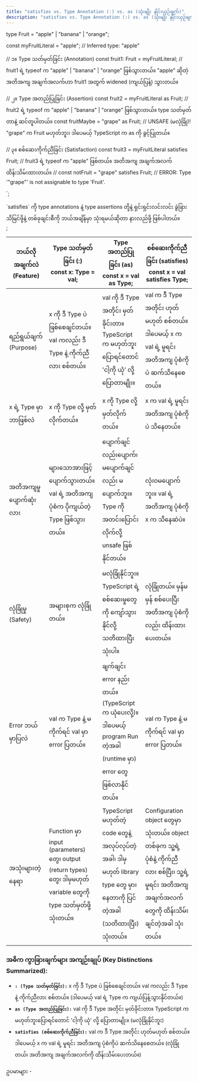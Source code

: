 ```yaml
---
title: "satisfies vs. Type Annotation (:) vs. as (သုံးမျိုး နှိုင်းယှဉ်ချက်)"
description: "satisfies vs. Type Annotation (:) vs. as (သုံးမျိုး နှိုင်းယှဉ်ချက်)"
---
```


type Fruit = "apple" | "banana" | "orange";

const myFruitLiteral = "apple"; // Inferred type: "apple"

// ၁။ Type သတ်မှတ်ခြင်း (Annotation)
const fruit1: Fruit = myFruitLiteral;
// fruit1 ရဲ့ typeof က "apple" | "banana" | "orange" ဖြစ်သွားတယ်။ "apple" ဆိုတဲ့ အတိအကျ အချက်အလက်ဟာ fruit1 အတွက် widened (ကျယ်ပြန့်) သွားတယ်။

// ၂။ Type အတည်ပြုခြင်း (Assertion)
const fruit2 = myFruitLiteral as Fruit;
// fruit2 ရဲ့ typeof က "apple" | "banana" | "orange" ဖြစ်သွားတယ်။ type သတ်မှတ်တာနဲ့ ဆင်တူပါတယ်။
const fruitMaybe = "grape" as Fruit; // UNSAFE (မလုံခြုံ)! "grape" က Fruit မဟုတ်ဘူး၊ ဒါပေမယ့် TypeScript က as ကို ခွင့်ပြုတယ်။

// ၃။ စစ်ဆေးကိုက်ညီခြင်း (Satisfaction)
const fruit3 = myFruitLiteral satisfies Fruit;
// fruit3 ရဲ့ typeof က "apple" ဖြစ်တယ်။ အတိအကျ အချက်အလက် ထိန်းသိမ်းထားတယ်။
// const notFruit = "grape" satisfies Fruit; // ERROR: Type '"grape"' is not assignable to type 'Fruit'.

`;

<Aside type="tip" title="ရည်ရွယ်ချက်">
  `satisfies` ကို type annotations နဲ့ type assertions တို့နဲ့
  ရှင်းရှင်းလင်းလင်း ခွဲခြားသိမြင်ဖို့နဲ့ တစ်ခုချင်းစီကို ဘယ်အချိန်မှာ
  သုံးရမယ်ဆိုတာ နားလည်ဖို့ ဖြစ်ပါတယ်။
</Aside>
;

| ဘယ်လိုအချက်လဲ (Feature) | Type သတ်မှတ်ခြင်း (:)<br />const x: Type = val;                                                                     | Type အတည်ပြုခြင်း (as)<br/>const x = val as Type;                                                                        | စစ်ဆေးကိုက်ညီခြင်း (satisfies)<br/>const x = val satisfies Type;                                                                                          |
| ----------------------- | ------------------------------------------------------------------------------------------------------------------- | ------------------------------------------------------------------------------------------------------------------------ | --------------------------------------------------------------------------------------------------------------------------------------------------------- |
| ရည်ရွယ်ချက် (Purpose)   | x ကို ဒီ Type ပဲ ဖြစ်စေချင်တယ်။ val ကလည်း ဒီ Type နဲ့ ကိုက်ညီလား စစ်တယ်။                                            | val ကို ဒီ Type အတိုင်း မှတ်ခိုင်းတာ။ TypeScript က မဟုတ်ဘူးပြောရင်တောင် 'ငါ့ကို ယုံ' လို့ ပြောတာမျိုး။                   | val က ဒီ Type အတိုင်း ဟုတ်မဟုတ် စစ်တယ်။ ဒါပေမယ့် x က val ရဲ့ မူရင်း အတိအကျ ပုံစံကိုပဲ ဆက်သိနေစေတယ်။                                                       |
| x ရဲ့ Type မှာ ဘာဖြစ်လဲ | x ကို Type လို့ မှတ်လိုက်တယ်။                                                                                       | x ကို Type လို့ မှတ်လိုက်တယ်။                                                                                            | x က val ရဲ့ မူရင်း အတိအကျ ပုံစံကိုပဲ သိနေတယ်။                                                                                                             |
| အတိအကျမှု ပျောက်ဆုံးလား | များသောအားဖြင့် ပျောက်သွားတယ်။ val ရဲ့ အတိအကျ ပုံစံက ပိုကျယ်တဲ့ Type ဖြစ်သွားတယ်။                                   | ပျောက်ချင်လည်းပျောက်၊ မပျောက်ချင်လည်း မပျောက်ဘူး။ Type ကို အတင်းပြောင်းလိုက်လို့ unsafe ဖြစ်နိုင်တယ်။                    | လုံးဝမပျောက်ဘူး။ val ရဲ့ အတိအကျ ပုံစံကို x က သိနေဆဲပဲ။                                                                                                    |
| လုံခြုံမှု (Safety)     | အများစုက လုံခြုံတယ်။                                                                                                | မလုံခြုံနိုင်ဘူး။ TypeScript ရဲ့ စစ်ဆေးမှုတွေကို ကျော်သွားနိုင်လို့ သတိထားပြီး သုံးပါ။                                   | လုံခြုံတယ်။ မှန်မမှန် စစ်ပေးပြီး အတိအကျ ပုံစံကိုလည်း ထိန်းထားပေးတယ်။                                                                                      |
| Error ဘယ်မှာပြလဲ        | val က Type နဲ့ မကိုက်ရင် val မှာ error ပြတယ်။                                                                       | ချက်ချင်း error နည်းတယ်။ (TypeScript က ယုံပေးလို့)။ ဒါပေမယ့် program Run တဲ့အခါ (runtime မှာ) error တွေ ဖြစ်လာနိုင်တယ်။  | val က Type နဲ့ မကိုက်ရင် val မှာ error ပြတယ်။                                                                                                             |
| အသုံးများတဲ့ နေရာ       | Function မှာ input (parameters) တွေ၊ output (return types) တွေ၊ ဒါမှမဟုတ် variable တွေကို type သတ်မှတ်ဖို့ သုံးတယ်။ | TypeScript မဟုတ်တဲ့ code တွေနဲ့ အလုပ်လုပ်တဲ့အခါ၊ ဒါမှမဟုတ် library type တွေ မှားနေတာကို ပြင်တဲ့အခါ (သတိထားပြီး) သုံးတယ်။ | Configuration object တွေမှာ သုံးတယ်။ object တစ်ခုက သူ့ရဲ့ ပုံစံနဲ့ ကိုက်ညီလား စစ်ပြီး၊ သူ့ရဲ့ မူရင်း အတိအကျ အချက်အလက်တွေကို ထိန်းသိမ်းချင်တဲ့အခါ သုံးတယ်။ |

### အဓိက ကွာခြားချက်များ အကျဉ်းချုပ် (Key Distinctions Summarized):

- **`: (Type သတ်မှတ်ခြင်း):`** x ကို ဒီ Type ပဲ ဖြစ်စေချင်တယ်။ val ကလည်း ဒီ Type နဲ့ ကိုက်ညီလား စစ်တယ်။ (ဒါပေမယ့် val ရဲ့ Type က ကျယ်ပြန့်သွားနိုင်တယ်။)
- **`as (Type အတည်ပြုခြင်း):`** val ကို ဒီ Type အတိုင်း မှတ်ခိုင်းတာ။ TypeScript က မဟုတ်ဘူးပြောရင်တောင် 'ငါ့ကို ယုံ' လို့ ပြောတာမျိုး။ (မလုံခြုံနိုင်ဘူး)
- **`satisfies (စစ်ဆေးကိုက်ညီခြင်း):`** val က ဒီ Type အတိုင်း ဟုတ်မဟုတ် စစ်တယ်။ ဒါပေမယ့် x က val ရဲ့ မူရင်း အတိအကျ ပုံစံကိုပဲ ဆက်သိနေစေတယ်။ (လုံခြုံတယ်၊ အတိအကျ အချက်အလက်ကို ထိန်းသိမ်းပေးတယ်။)

ဥပမာများ -

<Code lang="typescript" code={examples} title="index.ts" />
